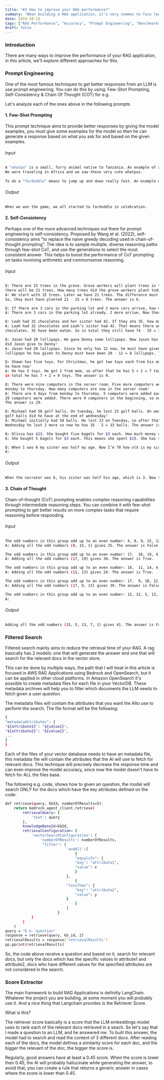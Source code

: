 ```yaml
---
title: "#3 How to improve your RAG performance?"
summary: "When building a RAG application, it's very common to face low accuracy at the beginning. To overcome this issue, techniques such as prompt engineering, filtered search, score extractor and more are mandatory to reach performances above 80%."
date: 2024-10-23
tags: ["RAG Performance", "Accuracy", "Prompt Engineering", "Benchmarks"]
draft: false
---
```


### Introduction
There are many ways to improve the performance of your RAG application, in this article, we'll explore different approaches for this.

### Prompt Engineering
One of the most famous techniques to get better responses from an LLM is use prompt engineering. You can do this by using: Few-Shot Prompting, Self-Consistency & Chain Of Thought (COT) for e.g.

Let's analyze each of the ones above in the following prompts.

#### 1. Few-Shot Prompting
This prompt technique aims to provide better responses by giving the model examples, you must give some examples for the model so then he can generate a response based on what you ask for and based on the given examples.

###### Input
```bash
A "whatpu" is a small, furry animal native to Tanzania. An example of a sentence that uses the word whatpu is:
We were traveling in Africa and we saw these very cute whatpus.
 
To do a "farduddle" means to jump up and down really fast. An example of a sentence that uses the word farduddle is:
```

###### Output
```bash
When we won the game, we all started to farduddle in celebration.
```

#### 2. Self-Consistency
Perhaps one of the more advanced techniques out there for prompt engineering is self-consistency. Proposed by Wang et al. (2022), self-consistency aims "to replace the naive greedy decoding used in chain-of-thought prompting". The idea is to sample multiple, diverse reasoning paths through few-shot CoT, and use the generations to select the most consistent answer. This helps to boost the performance of CoT prompting on tasks involving arithmetic and commonsense reasoning.

###### Input
```bash
Q: There are 15 trees in the grove. Grove workers will plant trees in the grove today. After they are done,
there will be 21 trees. How many trees did the grove workers plant today?
A: We start with 15 trees. Later we have 21 trees. The difference must be the number of trees they planted.
So, they must have planted 21 - 15 = 6 trees. The answer is 6.

Q: If there are 3 cars in the parking lot and 2 more cars arrive, how many cars are in the parking lot?
A: There are 3 cars in the parking lot already. 2 more arrive. Now there are 3 + 2 = 5 cars. The answer is 5.

Q: Leah had 32 chocolates and her sister had 42. If they ate 35, how many pieces do they have left in total?
A: Leah had 32 chocolates and Leah’s sister had 42. That means there were originally 32 + 42 = 74
chocolates. 35 have been eaten. So in total they still have 74 - 35 = 39 chocolates. The answer is 39.

Q: Jason had 20 lollipops. He gave Denny some lollipops. Now Jason has 12 lollipops. How many lollipops
did Jason give to Denny?
A: Jason had 20 lollipops. Since he only has 12 now, he must have given the rest to Denny. The number of
lollipops he has given to Denny must have been 20 - 12 = 8 lollipops. The answer is 8.

Q: Shawn has five toys. For Christmas, he got two toys each from his mom and dad. How many toys does
he have now?
A: He has 5 toys. He got 2 from mom, so after that he has 5 + 2 = 7 toys. Then he got 2 more from dad, so
in total he has 7 + 2 = 9 toys. The answer is 9.

Q: There were nine computers in the server room. Five more computers were installed each day, from
monday to thursday. How many computers are now in the server room?
A: There are 4 days from monday to thursday. 5 computers were added each day. That means in total 4 * 5 =
20 computers were added. There were 9 computers in the beginning, so now there are 9 + 20 = 29 computers.
The answer is 29.

Q: Michael had 58 golf balls. On tuesday, he lost 23 golf balls. On wednesday, he lost 2 more. How many
golf balls did he have at the end of wednesday?
A: Michael initially had 58 balls. He lost 23 on Tuesday, so after that he has 58 - 23 = 35 balls. On
Wednesday he lost 2 more so now he has 35 - 2 = 33 balls. The answer is 33.

Q: Olivia has $23. She bought five bagels for $3 each. How much money does she have left?
A: She bought 5 bagels for $3 each. This means she spent $15. She has $8 left.

Q: When I was 6 my sister was half my age. Now I’m 70 how old is my sister?
A:
```

###### Output
```bash
When the narrator was 6, his sister was half his age, which is 3. Now that the narrator is 70, his sister would be 70 - 3 = 67 years old. The answer is 67.
```

#### 3. Chain of Thought
Chain-of-thought (CoT) prompting enables complex reasoning capabilities through intermediate reasoning steps. You can combine it with few-shot prompting to get better results on more complex tasks that require reasoning before responding.

###### Input
```bash
The odd numbers in this group add up to an even number: 4, 8, 9, 15, 12, 2, 1.
A: Adding all the odd numbers (9, 15, 1) gives 25. The answer is False.

The odd numbers in this group add up to an even number: 17,  10, 19, 4, 8, 12, 24.
A: Adding all the odd numbers (17, 19) gives 36. The answer is True.

The odd numbers in this group add up to an even number: 16,  11, 14, 4, 8, 13, 24.
A: Adding all the odd numbers (11, 13) gives 24. The answer is True.

The odd numbers in this group add up to an even number: 17,  9, 10, 12, 13, 4, 2.
A: Adding all the odd numbers (17, 9, 13) gives 39. The answer is False.

The odd numbers in this group add up to an even number: 15, 32, 5, 13, 82, 7, 1. 
A:
```

###### Output
```bash
Adding all the odd numbers (15, 5, 13, 7, 1) gives 41. The answer is False.
```

### Filtered Search
Filtered search mainly aims to reduce the retrieval time of your RAG. A rag basically has 2 models: one that will generate the answer and one that will search for the relevant docs in the vector store.

This can be done by multiple ways, the path that I will treat in this article is focused in AWS RAG Applications using Bedrock and OpenSearch, but it can be applied in other cloud platforms.
In Amazon OpenSearch it's possible to create metadata files for each file in your VectorDB. These metadata archives will help you to filter which documents the LLM needs to fetch given a user question.

The metadata files will contain the attributes that you want the AI ​​to use to perform the search. The file format will be the following:

```bash
{
"metadataAttributes": {
"${attribute1}": "${value1}",
"${attribute2}": "${value2}",
...
}
}
```

Each of the files of your vector database needs to have an metadata file, this metadata file will contain the attributes that the AI will use to fetch for relevant docs. This technique will precisely decrease the response time and can even improve the model accuracy, since now the model doesn't have to fetch for ALL the files base.

The following e.g. code, shows how to given an question, the model will search ONLY for the docs which have the key attributes defined on the code:

```bash
def retrieve(query, kbId, numberOfResults=5):
    return bedrock_agent_client.retrieve(
        retrievalQuery= {
            'text': query
        },
        knowledgeBaseId=kbId,
        retrievalConfiguration= {
            'vectorSearchConfiguration': {
                'numberOfResults': numberOfResults,
                 "filter": {
                            'andAll':[
                                {
                                "equalsTo": {
                                "key": "attribute1",
                                "value": x
                                }
                            },
                                {
                            "lessThan": {
                                "key": "attribute2",
                                "value": y
                            }
                                }
                            ]
                        }
            }
        }
    ) 
query = "E.G. question" 
response = retrieve(query, kb_id, 2)
retrievalResults = response['retrievalResults']
pp.pprint(retrievalResults)
```

So, the code above receive a question and based on it, search for relevant docs, but only the docs which has the specific values in attribute1 and attribute2, docs who have different values for the specified attributes are not considered in the search.

### Score Extractor
The main framework to build RAG Applications is definitly LangChain. Whatever the project you are building, at some moment you will probably use it. And a nice thing that Langchain provides is the Retriever Score.

What is this?

The retriever score basically is a score that the LLM embeddings model uses to rank each of the relevant docs retrieved in a seach. So let's say that I made a question to an LLM, and he answered me. To built this answer, the model had to search and read the content of 3 different docs.
After reading each of the docs, the model defines a similarity score for each doc, and the bigger the relevant of the doc, the bigger the score is. 

Regularly, good answers have at least a 0.45 score.
When the score is lower then 0.45, the AI will probably hallucinate while generating the answer, to avoid that, you can create a rule that returns a generic answer in cases where the score is lower than 0.45.